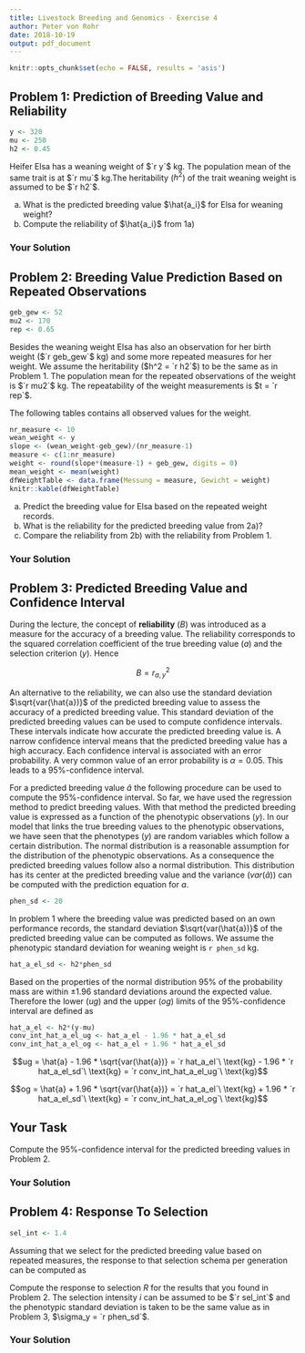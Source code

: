```yaml
---
title: Livestock Breeding and Genomics - Exercise 4
author: Peter von Rohr
date: 2018-10-19
output: pdf_document
---
```


```r
knitr::opts_chunk$set(echo = FALSE, results = 'asis')
```

## Problem 1: Prediction of Breeding Value and Reliability
```r
y <- 320
mu <- 250
h2 <- 0.45
```

Heifer Elsa has a weaning weight of $`r y`$ kg. The population mean of the same trait is at $`r mu`$ kg.The heritability ($h^2$) of the trait weaning weight is assumed to be $`r h2`$. 

a) What is the predicted breeding value $\hat{a_i}$ for Elsa for weaning weight? 
b) Compute the reliability of $\hat{a_i}$ from 1a) 

<!--   You can use the assigned variables from above for your computations.     --
  --   The meaning of the variables is listed below.                            --
  --      y:    phenotypic own performance record for weaning weight            --
  --      mu:   population mean for weaning weight                              --
  --      h2:   heritability for weaning weight                                 --
  --   
  --   You can use the following template of an R-code-junk for your            --
  --   computations.                                                            --ß

```r

```

  -->
  
### Your Solution  

## Problem 2: Breeding Value Prediction Based on Repeated Observations
```r
geb_gew <- 52
mu2 <- 170
rep <- 0.65
```
Besides the weaning weight Elsa has also an observation for her birth weight ($`r geb_gew`$ kg) and some more repeated measures for her weight. We assume the heritability ($h^2 = `r h2`$) to be the same as in Problem 1. The population mean for the repeated observations of the weight is  $`r mu2`$ kg. The repeatability of the weight measurements is $t = `r rep`$. 

The following tables contains all observed values for the weight. 

```r
nr_measure <- 10
wean_weight <- y
slope <- (wean_weight-geb_gew)/(nr_measure-1)
measure <- c(1:nr_measure)
weight <- round(slope*(measure-1) + geb_gew, digits = 0)
mean_weight <- mean(weight)
dfWeightTable <- data.frame(Messung = measure, Gewicht = weight)
knitr::kable(dfWeightTable)
```

a) Predict the breeding value for Elsa based on the repeated weight records.
b) What is the reliability for the predicted breeding value from 2a)?
c) Compare the reliability from 2b) with the reliability from Problem 1.

<!--    As in Problem 1, you can use the assigned variables.           --
  --    The variables have the following meaning                       --
  --       nr_measure:   number of measurements of the weight          --
  --       h2:           heritability                                  --
  --       rep:          repeatability                                 --
  --       mean_weight:  mean of the weights                           --
  --       mu2:          population mean                               --
  -->

  
### Your Solution  


## Problem 3: Predicted Breeding Value and Confidence Interval
During the lecture, the concept of __reliability__ ($B$) was introduced as a measure for the accuracy of a breeding value. The reliability corresponds to the squared correlation coefficient of the true breeding value ($a$) and the selection criterion ($y$). Hence 

$$B = r_{a,y}^2$$

An alternative to the reliability, we can also use the standard deviation $\sqrt{var(\hat{a})}$ of the predicted breeding value to assess the accuracy of a predicted breeding value. This standard deviation of the predicted breeding values can be used to compute confidence intervals. These intervals indicate how accurate the predicted breeding value is. A narrow confidence interval means that the predicted breeding value has a high accuracy. Each confidence interval is associated with an error probability. A very common value of an error probability is $\alpha = 0.05$. This leads to a $95\%$-confidence interval.

For a predicted breeding value $\hat{a}$ the following procedure can be used to compute the $95\%$-confidence interval. So far, we have used the regression method to predict breeding values. With that method the predicted breeding value is expressed as a function of the phenotypic observations ($y$). In our model that links the true breeding values to the phenotypic observations, we have seen that the phenotypes ($y$) are random variables which follow a certain distribution. The normal distribution is a reasonable assumption for the distribution of the phenotypic observations. As a consequence the predicted breeding values follow also a normal distribution. This distribution has its center at the predicted breeding value and the variance ($var(\hat{a})$) can be computed with the prediction equation for $a$. 

```r
phen_sd <- 20
```

In problem 1 where the breeding value was predicted based on an own performance records, the standard deviation $\sqrt{var(\hat{a})}$ of the predicted breeding value can be computed as follows. We assume the phenotypic standard deviation for weaning weight is `r phen_sd` kg.

```r
hat_a_el_sd <- h2*phen_sd
```

\begin{equation}
\sqrt{var(\hat{a})} = \sqrt{var(b(y-\mu))} = b \sqrt{var(y)} = h^2 \sqrt{var(y)}
  = `r h2` * `r phen_sd` = `r hat_a_el_sd`\notag
\label{eq:VarHatA}
\end{equation}

Based on the properties of the normal distribution 95% of the probability mass are within $\pm 1.96$ standard deviations around the expected value. Therefore the lower ($ug$) and the upper ($og$) limits of the $95\%$-confidence interval are defined as 

```r
hat_a_el <- h2*(y-mu)
conv_int_hat_a_el_ug <- hat_a_el - 1.96 * hat_a_el_sd
conv_int_hat_a_el_og <- hat_a_el + 1.96 * hat_a_el_sd
```

$$ug = \hat{a} - 1.96 * \sqrt{var(\hat{a})} 
     = `r hat_a_el`\ \text{kg} - 1.96 * `r hat_a_el_sd`\ \text{kg}
     = `r conv_int_hat_a_el_ug`\ \text{kg}$$

$$og = \hat{a} + 1.96 * \sqrt{var(\hat{a})} 
     = `r hat_a_el`\ \text{kg} + 1.96 * `r hat_a_el_sd`\ \text{kg}
     = `r conv_int_hat_a_el_og`\ \text{kg}$$
     

## Your Task
Compute the $95\%$-confidence interval for the predicted breeding values in Problem 2.

<!--    You can use the assigned variables from Problem 2.                                   --
  --    First, you have to compute the standard deviation of the predicted breeding values.  --
  --    The standard deviation determines the lower and the upper bounds of the confidence   --
  --    interval.
  -->
  
  
### Your Solution  
  

## Problem 4: Response To Selection
```r
sel_int <- 1.4
```

Assuming that we select for the predicted breeding value based on repeated measures, the response to that selection schema per generation can be computed as 

\begin{align}
R &= i * r_{a,\tilde{y}}^2 * \sigma_{\tilde{y}} \notag 
\end{align}

Compute the response to selection $R$ for the results that you found in Problem 2. The selection intensity $i$ can be assumed to be $`r sel_int`$ and the phenotypic standard deviation is taken to be the same value as in Problem 3, $\sigma_y = `r phen_sd`$.

  
### Your Solution  
